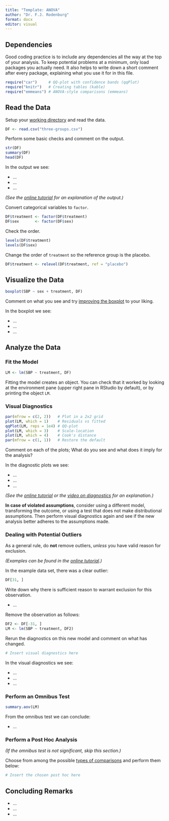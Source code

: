 ```yaml
---
title: "Template: ANOVA"
author: "Dr. F.J. Rodenburg"
format: docx
editor: visual
---
```


## Dependencies

Good coding practice is to include any dependencies all the way at the top of your analysis. To keep potential problems at a minimum, only load packages you actually need. It also helps to write down a short comment after every package, explaining what you use it for in this file.

```r
require("car")     # QQ-plot with confidence bands (qqPlot)
require("knitr")   # Creating tables (kable)
require("emmeans") # ANOVA-style comparisons (emmeans)
```

## Read the Data

Setup your [working directory](https://fransrodenburg.github.io/Tutorials/reading-storing-data.html#csv) and read the data.

```r
DF <- read.csv("three-groups.csv")
```

Perform some basic checks and comment on the output.

```r
str(DF)
summary(DF)
head(DF)
```

In the output we see:

-   ...
-   ...
-   ...

*(See the [online tutorial](https://fransrodenburg.github.io/Tutorials/anova.html#read-ANOVA) for an explanation of the output.)*

Convert categorical variables to `factor`.

```r
DF$treatment <- factor(DF$treatment)
DF$sex       <- factor(DF$sex)
```

Check the order.

```r
levels(DF$treatment)
levels(DF$sex)
```

Change the order of `treatment` so the reference group is the placebo.

```r
DF$treatment <- relevel(DF$treatment, ref = "placebo")
```

## Visualize the Data

```r
boxplot(SBP ~ sex + treatment, DF)
```

Comment on what you see and try [improving the boxplot](https://fransrodenburg.github.io/Tutorials/anova.html#vis-ANOVA) to your liking.

In the boxplot we see:

-   ...
-   ...
-   ...

## Analyze the Data

### Fit the Model

```r
LM <- lm(SBP ~ treatment, DF)
```

Fitting the model creates an object. You can check that it worked by looking at the environment pane (upper right pane in RStudio by default), or by printing the object `LM`.

### Visual Diagnostics

```r
par(mfrow = c(2, 2))   # Plot in a 2x2 grid
plot(LM, which = 1)    # Residuals vs fitted
qqPlot(LM, reps = 1e4) # QQ-plot
plot(LM, which = 3)    # Scale-location
plot(LM, which = 4)    # Cook's distance
par(mfrow = c(1, 1))   # Restore the default
```

Comment on each of the plots; What do you see and what does it imply for the analysis?

In the diagnostic plots we see:

-   ...
-   ...
-   ...

*(See the [online tutorial](https://fransrodenburg.github.io/Tutorials/anova.html#perform-diagnostics) or the [video on diagnostics](https://youtu.be/upJJmfSbBuQ) for an explanation.)*

**In case of violated assumptions**, consider using a different model, transforming the outcome, or using a test that does not make distributional assumptions. Then perform visual diagnostics again and see if the new analysis better adheres to the assumptions made.

### Dealing with Potential Outliers

As a general rule, do **not** remove outliers, *unless* you have valid reason for exclusion.

*(Examples can be found in the [online tutorial](https://fransrodenburg.github.io/Tutorials/anova.html#dealing-with-potential-outliers).)*

In the example data set, there was a clear outlier:

```r
DF[31, ]
```

Write down why there is sufficient reason to warrant exclusion for this observation.

-   ...

Remove the observation as follows:

```r
DF2 <- DF[-31, ]
LM <- lm(SBP ~ treatment, DF2)
```

Rerun the diagnostics on this new model and comment on what has changed.

```r
# Insert visual diagnostics here
```

In the visual diagnostics we see:

-   ...
-   ...
-   ...

### Perform an Omnibus Test

```r
summary.aov(LM)
```

From the omnibus test we can conclude:

-   ...

### Perform a Post Hoc Analysis

*(If the omnibus test is not significant, skip this section.)*

Choose from among the possible [types of comparisons](https://fransrodenburg.github.io/Tutorials/anova.html#perform-a-post-hoc-analysis) and perform them below:

```r
# Insert the chosen post hoc here
```

## Concluding Remarks

-   ...
-   ...
-   ...
